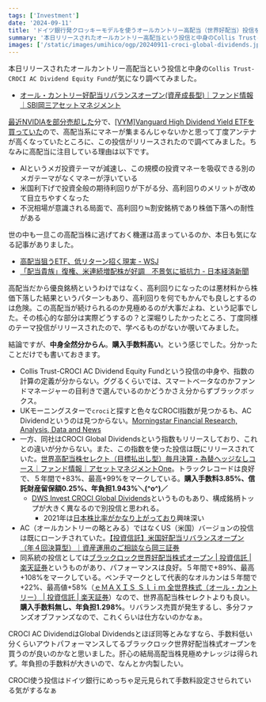```yaml
---
tags: ['Investment']
date: '2024-09-11'
title: 'ドイツ銀行発クロッキーモデルを使うオールカントリー高配当（世界好配当）投信を調べてみた'
summary: '本日リリースされたオールカントリー高配当という投信と中身のCollis Trust-CROCI AC Dividend Equity Fundが気になり調べてみました'
images: ['/static/images/umihico/ogp/20240911-croci-global-dividends.jpg']
---
```


本日リリースされたオールカントリー高配当という投信と中身の`Collis Trust-CROCI AC Dividend Equity Fund`が気になり調べてみました。

- [オール・カントリー好配当リバランスオープン(資産成長型)｜ファンド情報｜SBI岡三アセットマネジメント](https://www.sbiokasan-am.co.jp/fund/553380/)

[最近NVIDIAを部分売却した](https://umihi.co/blog/20240801-investment#nvidia%E4%B8%80%E9%83%A8%E5%A3%B2%E6%8C%87%E5%80%A4130)分で、[[VYM]Vanguard High Dividend Yield ETFを買っていた](https://umihi.co/blog/20240801-investment#vymvanguard-high-dividend-yield-etf%E8%B2%B7%E6%8C%87%E5%80%A412973--%E7%B4%84%E5%AE%9A12612)ので、高配当系にマネーが集まるんじゃないかと思って丁度アンテナが高くなっていたところに、この投信がリリースされたので調べてみました。ちなみに高配当に注目している理由は以下です。

- AIというメガ投資テーマが減速し、この規模の投資マネーを吸収できる別のメガテーマがなくマネーが浮いている
- 米国利下げで投資全般の期待利回りが下がる分、高利回りのメリットが改めて目立ちやすくなった
- 不況相場が意識される局面で、高利回り≒割安銘柄であり株価下落への耐性がある

世の中も一旦この高配当株に逃げておく機運は高まっているのか、本日も気になる記事がありました。

- [高配当狙うETF、低リターン招く現実 - WSJ](https://jp.wsj.com/articles/when-chasing-more-dividends-leaves-you-with-less-cb19b0a1)
- [「配当貴族」復権、米連続増配株が好調　不景気に抵抗力 - 日本経済新聞](https://www.nikkei.com/article/DGXZQOUB05AAY0V00C24A9000000/)

高配当だから優良銘柄というわけではなく、高利回りになったのは悪材料から株価下落した結果というパターンもあり、高利回りを何でもかんでも良しとするのは危険。この高配当が続けられるのか見極めるのが大事だよね、という記事でした。その核心的な部分は実際どうするの？と深堀りしたかったところ、丁度同様のテーマ投信がリリースされたので、学べるものがないか覗いてみました。

結論ですが、**中身全然分からん**。**購入手数料高い**。という感じでした。分かったことだけでも書いておきます。

- Collis Trust-CROCI AC Dividend Equity Fundという投信の中身や、指数の計算の定義が分からない。ググるくらいでは、スマートベータなのかファンドマネージャーの目利きで選んでいるのかどうかさえ分からずブラックボックス。
- UKモーニングスターで`croci`と探すと色々なCROCI指数が見つかるも、AC Dividendというのは見つからない。[Morningstar Financial Research, Analysis, Data and News](https://www.morningstar.co.uk/uk/screener/fund.aspx#?filtersSelectedValue=%7B%7D&sortField=legalName&sortOrder=asc)
- 一方、同社はCROCI Global Dividendsという指数もリリースしており、これとの違いが分からない。また、この指数を使った投信は既にリリースされていた。[世界高配当株セレクト（目標払出し型）毎月決算・為替ヘッジなしコース｜ファンド情報｜アセットマネジメントOne](https://www.am-one.co.jp/fund/summary/118501/)。トラックレコードは良好で、５年間で+83%、最高+99%をマークしている。**購入手数料3.85%、信託財産留保額0.25%、年負担1.943%＼(^o^)／**
  - [DWS Invest CROCI Global Dividends](https://funds.dws.com/en-LU/AssetDownload/Index/?assetGuid=25f09415-35a8-495a-85d0-4fd0c211bd24&source=DWS)というものもあり、構成銘柄トップが大きく異なるので別投信と思われる。
    - 2021年は[日本株比率がかなり上がっており](https://doc.morningstar.com/document/ccb9ccb7058f542be740825d3a67f3cc.msdoc/?clientid=euretailsite&key=9ab7c1c01e51bcec)興味深い
- AC（オールカントリーの略とみる）ではなくUS（米国）バージョンの投信は既にローンチされていた。[【投資信託】米国好配当リバランスオープン（年４回決算型）｜資産運用のご相談なら岡三証券](https://qw144.qhit.net/okasan-sec/fund/qsearch.exe?F=fundDetail&KEY99=0931223A)
- 同系統の投信としては[ブラックロック世界好配当株式オープン | 投資信託 | 楽天証券](https://www.rakuten-sec.co.jp/web/fund/detail/?ID=JP90C0002DH6)というものがあり、パフォーマンスは良好。５年間で+89%、最高+108%をマークしている。ベンチマークとして代表的なオルカンは５年間で+22%、最高値+58%（[ｅＭＡＸＩＳ Ｓｌｉｍ 全世界株式（オール・カントリー） | 投資信託 | 楽天証券](https://www.rakuten-sec.co.jp/web/fund/detail/?ID=JP90C000H1T1)）なので、世界高配当株セレクトよりも良い。**購入手数料無し、年負担1.298%**。リバランス売買が発生するし、多分ファンズオブファンズなので、これくらいは仕方ないのかなぁ。

CROCI AC DividendはGlobal Dividendsとほぼ同等とみなすなら、手数料低い分くらいアウトパフォーマンスしてるブラックロック世界好配当株式オープンを買うのが良いのかなと思いました。肝心の結局高配当株見極めナレッジは得られず。年負担の手数料が大きいので、なんとか内製したい。

CROCI使う投信はドイツ銀行にめっちゃ足元見られて手数料設定させられている気がするなぁ
